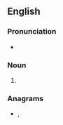 {{also|Tyes}}

==English==

===Pronunciation===
* {{rhymes|aɪz|lang=en}}

===Noun===
{{head|en|noun plural form}}

# {{plural of|tye|lang=en}}

===Anagrams===
* {{l|en|stye}}, {{l|en|teys}}
